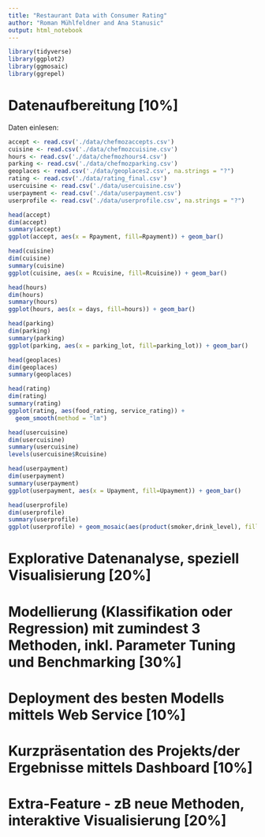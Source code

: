 ```yaml
---
title: "Restaurant Data with Consumer Rating"
author: "Roman Mühlfeldner and Ana Stanusic"
output: html_notebook
---
```


```r
library(tidyverse)
library(ggplot2)
library(ggmosaic)
library(ggrepel)
```

# Datenaufbereitung [10%]

Daten einlesen:

```r
accept <- read.csv('./data/chefmozaccepts.csv')
cuisine <- read.csv('./data/chefmozcuisine.csv')
hours <- read.csv('./data/chefmozhours4.csv')
parking <- read.csv('./data/chefmozparking.csv')
geoplaces <- read.csv('./data/geoplaces2.csv', na.strings = "?")
rating <- read.csv('./data/rating_final.csv')
usercuisine <- read.csv('./data/usercuisine.csv')
userpayment <- read.csv('./data/userpayment.csv')
userprofile <- read.csv('./data/userprofile.csv', na.strings = "?")
```


```r
head(accept)
dim(accept)
summary(accept)
ggplot(accept, aes(x = Rpayment, fill=Rpayment)) + geom_bar()
```
```r
head(cuisine)
dim(cuisine)
summary(cuisine)
ggplot(cuisine, aes(x = Rcuisine, fill=Rcuisine)) + geom_bar()
```

```r
head(hours)
dim(hours)
summary(hours)
ggplot(hours, aes(x = days, fill=hours)) + geom_bar()
```

```r
head(parking)
dim(parking)
summary(parking)
ggplot(parking, aes(x = parking_lot, fill=parking_lot)) + geom_bar()
```

```r
head(geoplaces)
dim(geoplaces)
summary(geoplaces)
```

```r
head(rating)
dim(rating)
summary(rating)
ggplot(rating, aes(food_rating, service_rating)) +  
  geom_smooth(method = "lm")
```

```r
head(usercuisine)
dim(usercuisine)
summary(usercuisine)
levels(usercuisine$Rcuisine)
```

```r
head(userpayment)
dim(userpayment)
summary(userpayment)
ggplot(userpayment, aes(x = Upayment, fill=Upayment)) + geom_bar()
```

```r
head(userprofile)
dim(userprofile)
summary(userprofile)
ggplot(userprofile) + geom_mosaic(aes(product(smoker,drink_level), fill = smoker))
```

# Explorative Datenanalyse, speziell Visualisierung [20%]


# Modellierung (Klassifikation oder Regression) mit zumindest 3 Methoden, inkl. Parameter Tuning und Benchmarking [30%]

# Deployment des besten Modells mittels Web Service [10%]

# Kurzpräsentation des Projekts/der Ergebnisse mittels Dashboard [10%]

# Extra-Feature - zB neue Methoden, interaktive Visualisierung [20%]
